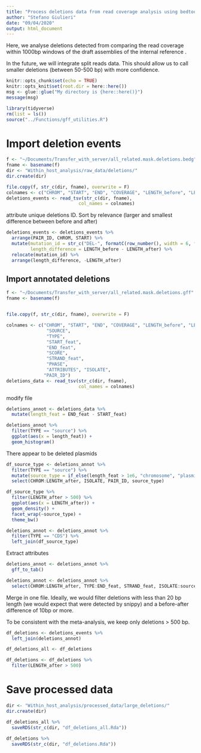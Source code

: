 ```yaml
---
title: "Process deletions data from read coverage analysis using bedtools"
author: "Stefano Giulieri"
date: "09/04/2020"
output: html_document
---
```


Here, we analyse deletions detected from comparing the read coverage within 1000bp windows of the draft assemblies of the internal reference .

In the future, we will integrate split reads data. This should allow us to call smaller deletions (between 50-500 bp) with more confidence.

```r
knitr::opts_chunk$set(echo = TRUE)
knitr::opts_knit$set(root.dir = here::here())
msg <- glue::glue("My directory is {here::here()}")
message(msg)
```

```r
library(tidyverse)
rm(list = ls())
source("../Functions/gff_utilities.R")
```

# Import deletion events

```r
f <- "~/Documents/Transfer_with_server/all_related.mask.deletions.bedg"
fname <- basename(f)
dir <- "Within_host_analysis/raw_data/deletions/"
dir.create(dir)

file.copy(f, str_c(dir, fname), overwrite = F)
colnames <- c("CHROM", "START", "END", "COVERAGE", "LENGTH_before", "LENGTH_after", "ISOLATE", "PAIR_ID", "ISO1", "ISO2")
deletions_events <- read_tsv(str_c(dir, fname),
                           col_names = colnames)
```

attribute unique deletions ID. Sort by relevance (larger and smallest difference between before and after)

```r
deletions_events <- deletions_events %>%
  arrange(PAIR_ID, CHROM, START) %>%
  mutate(mutation_id = str_c("DEL-", formatC(row_number(), width = 6, format = "d", flag = "0")),
         length_difference = LENGTH_before - LENGTH_after) %>%
  relocate(mutation_id) %>%
  arrange(length_difference, -LENGTH_after)

```

## Import annotated deletions

```r
f <- "~/Documents/Transfer_with_server/all_related.mask.deletions.gff"
fname <- basename(f)


file.copy(f, str_c(dir, fname), overwrite = F)

colnames <- c("CHROM", "START", "END", "COVERAGE", "LENGTH_before", "LENGTH_after", "CHROM_protein", 
               "SOURCE", 
               "TYPE", 
               "START_feat", 
               "END_feat", 
               "SCORE", 
               "STRAND_feat", 
               "PHASE", 
               "ATTRIBUTES", "ISOLATE",
              "PAIR_ID")
deletions_data <- read_tsv(str_c(dir, fname),
                           col_names = colnames) 
```

modify file

```r
deletions_annot <- deletions_data %>%
  mutate(length_feat = END_feat - START_feat)

deletions_annot %>%
  filter(TYPE == "source") %>%
  ggplot(aes(x = length_feat)) +
  geom_histogram()

```

There appear to be deleted plasmids

```r
df_source_type <- deletions_annot %>%
  filter(TYPE == "source") %>%
  mutate(source_type = if_else(length_feat > 1e6, "chromosome", "plasmid")) %>%
  select(CHROM:LENGTH_after, ISOLATE, PAIR_ID, source_type)

df_source_type %>%
  filter(LENGTH_after > 500) %>%
  ggplot(aes(x = LENGTH_after)) +
  geom_density() +
  facet_wrap(~source_type) +
  theme_bw()
```


```r
deletions_annot <- deletions_annot %>%
  filter(TYPE == "CDS") %>%
  left_join(df_source_type)
```

Extract attributes

```r
deletions_annot <- deletions_annot %>%
  gff_to_tab() 

deletions_annot <- deletions_annot %>%
  select(CHROM:LENGTH_after, TYPE:END_feat, STRAND_feat, ISOLATE:source_type, GENE =gene, PRODUCT = product, LOCUS_TAG = locus_tag, faa_seq= translation)
```

Merge in one file. Ideally, we would filter deletions with less than 20 bp length (we would expect that were detected by snippy) and a before-after difference of 10bp or more.

To be consistent with the meta-analysis, we keep only deletions > 500 bp.

```r
df_deletions <- deletions_events %>%
  left_join(deletions_annot)

df_deletions_all <- df_deletions

df_deletions <- df_deletions %>%
  filter(LENGTH_after > 500)
```


# Save processed data

```r
dir <- "Within_host_analysis/processed_data/large_deletions/"
dir.create(dir)

df_deletions_all %>%
  saveRDS(str_c(dir, "df_deletions_all.Rda"))
  
df_deletions %>%
  saveRDS(str_c(dir, "df_deletions.Rda"))
```

